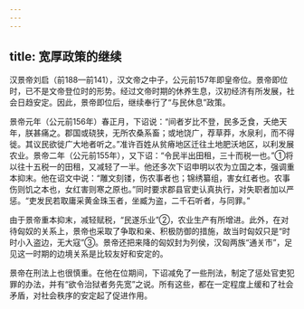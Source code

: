```yaml
---
---
---
```

title: 宽厚政策的继续
---



汉景帝刘启（前188—前141），汉文帝之中子，公元前157年即皇帝位。景帝即位时，已不是文帝登位时的形势。经过文帝时期的休养生息，汉初经济有所发展，社会日趋安定。因此，景帝即位后，继续奉行了“与民休息”政策。

景帝元年（公元前156年）春正月，下诏说：“间者岁比不登，民多乏食，夭绝天年，朕甚痛之。郡国或硗狭，无所农桑系畜；或地饶广，荐草莽，水泉利，而不得徙。其议民欲徙广大地者听之。”准许百姓从贫瘠地区迁往土地肥沃地区，以利发展农业。景帝二年（公元前155年），又下诏：“令民半出田租，三十而税一也。”①将以往十五税一的田租，又减轻了一半。他还多次下诏申明以农为立国之本，强调重本抑末。他在诏文中说：“雕文刻镂，伤农事者也；锦绣纂组，害女红者也。农事伤则饥之本也，女红害则寒之原也。”同时要求郡县官吏认真执行，对失职者加以严惩。“吏发民若取庸采黄金珠玉者，坐臧为盗，二千石听者，与同罪。”

由于景帝重本抑末，减轻赋税，“民遂乐业”②，农业生产有所增进。此外，在对待匈奴的关系上，景帝也采取了争取和亲、积极防御的措施，故当时匈奴只是“时时小入盗边，无大寇”③。景帝还把来降的匈奴封为列侯，汉匈两族“通关市”，足见这一时期的边境关系是比较友好和安定的。

景帝在刑法上也很慎重。在他在位期间，下诏减免了一些刑法，制定了惩处官吏犯罪的办法，并有“欲令治狱者务先宽”之说。所有这些，都在一定程度上缓和了社会矛盾，对社会秩序的安定起了促进作用。